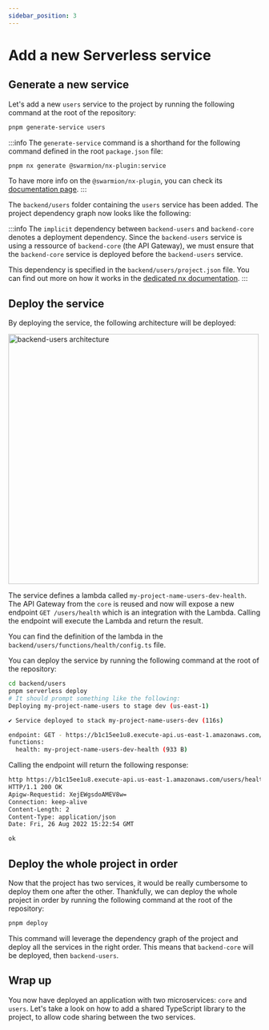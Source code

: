 ```yaml
---
sidebar_position: 3
---
```


# Add a new Serverless service

## Generate a new service

Let's add a new `users` service to the project by running the following command at the root of the repository:

```bash
pnpm generate-service users
```

:::info
The `generate-service` command is a shorthand for the following command defined in the root `package.json` file:

```bash
pnpm nx generate @swarmion/nx-plugin:service
```

To have more info on the `@swarmion/nx-plugin`, you can check its [documentation page](../how-to-guides/use-swarmion-generators).
:::

The `backend/users` folder containing the `users` service has been added. The project dependency graph now looks like the following:


<div
  style={{
    width: '100%',
    display: 'flex',
    'justify-content': 'center',
    'margin-bottom': 'var(--ifm-leading)',
  }}
>
  <ThemedImage
    alt="Swarmion app with users service"
    sources={{
      light: swarmionAppUsersGraphLight,
      dark: swarmionAppUsersGraphDark,
    }}
  />
</div>

:::info
The `implicit` dependency between `backend-users` and `backend-core` denotes a deployment dependency. Since the `backend-users` service is using a ressource of `backend-core` (the API Gateway), we must ensure that the `backend-core` service is deployed before the `backend-users` service.

This dependency is specified in the `backend/users/project.json` file. You can find out more on how it works in the [dedicated nx documentation](https://nx.dev/configuration/projectjson#files-&-implicit-dependencies).
:::

## Deploy the service

By deploying the service, the following architecture will be deployed:


<div
  style={{
    width: '100%',
    display: 'flex',
    'justify-content': 'center',
    'margin-bottom': 'var(--ifm-leading)',
  }}
>
  <img
    src={backendUsersArchitecture}
    alt="backend-users architecture"
    width="500px"
  />
</div>

The service defines a lambda called `my-project-name-users-dev-health`. The API Gateway from the `core` is reused and now will expose a new endpoint `GET /users/health` which is an integration with the Lambda. Calling the endpoint will execute the Lambda and return the result.

You can find the definition of the lambda in the `backend/users/functions/health/config.ts` file.

You can deploy the service by running the following command at the root of the repository:

```bash
cd backend/users
pnpm serverless deploy
# It should prompt something like the following:
Deploying my-project-name-users to stage dev (us-east-1)

✔ Service deployed to stack my-project-name-users-dev (116s)

endpoint: GET - https://b1c15ee1u8.execute-api.us-east-1.amazonaws.com/users/health
functions:
  health: my-project-name-users-dev-health (933 B)
```

Calling the endpoint will return the following response:

```bash
http https://b1c15ee1u8.execute-api.us-east-1.amazonaws.com/users/health
HTTP/1.1 200 OK
Apigw-Requestid: XejEWgsdoAMEV8w=
Connection: keep-alive
Content-Length: 2
Content-Type: application/json
Date: Fri, 26 Aug 2022 15:22:54 GMT

ok
```

## Deploy the whole project in order

Now that the project has two services, it would be really cumbersome to deploy them one after the other. Thankfully, we can deploy the whole project in order by running the following command at the root of the repository:

```bash
pnpm deploy
```

This command will leverage the dependency graph of the project and deploy all the services in the right order. This means that `backend-core` will be deployed, then `backend-users`.

## Wrap up

You now have deployed an application with two microservices: `core` and `users`. Let's take a look on how to add a shared TypeScript library to the project, to allow code sharing between the two services.
